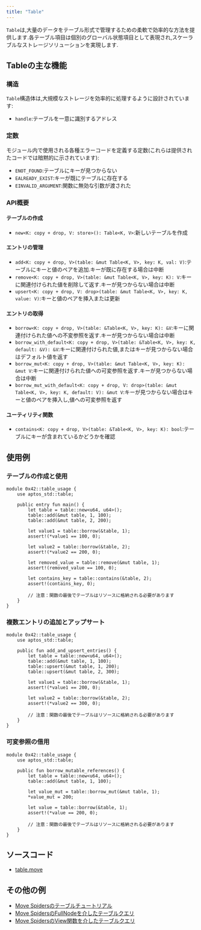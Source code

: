 ```yaml
---
title: "Table"
---
```


`Table`は,大量のデータをテーブル形式で管理するための柔軟で効率的な方法を提供します.各テーブル項目は個別のグローバル状態項目として表現され,スケーラブルなストレージソリューションを実現します.

## Tableの主な機能

### 構造

`Table`構造体は,大規模なストレージを効率的に処理するように設計されています:

- `handle`:テーブルを一意に識別するアドレス

### 定数

モジュール内で使用される各種エラーコードを定義する定数(これらは提供されたコードでは暗黙的に示されています):

- `ENOT_FOUND`:テーブルにキーが見つからない
- `EALREADY_EXIST`:キーが既にテーブルに存在する
- `EINVALID_ARGUMENT`:関数に無効な引数が渡された

### API概要

#### テーブルの作成

- `new<K: copy + drop, V: store>(): Table<K, V>`:新しいテーブルを作成

#### エントリの管理

- `add<K: copy + drop, V>(table: &mut Table<K, V>, key: K, val: V)`:テーブルにキーと値のペアを追加.キーが既に存在する場合は中断
- `remove<K: copy + drop, V>(table: &mut Table<K, V>, key: K): V`:キーに関連付けられた値を削除して返す.キーが見つからない場合は中断
- `upsert<K: copy + drop, V: drop>(table: &mut Table<K, V>, key: K, value: V)`:キーと値のペアを挿入または更新

#### エントリの取得

- `borrow<K: copy + drop, V>(table: &Table<K, V>, key: K): &V`:キーに関連付けられた値への不変参照を返す.キーが見つからない場合は中断
- `borrow_with_default<K: copy + drop, V>(table: &Table<K, V>, key: K, default: &V): &V`:キーに関連付けられた値,またはキーが見つからない場合はデフォルト値を返す
- `borrow_mut<K: copy + drop, V>(table: &mut Table<K, V>, key: K): &mut V`:キーに関連付けられた値への可変参照を返す.キーが見つからない場合は中断
- `borrow_mut_with_default<K: copy + drop, V: drop>(table: &mut Table<K, V>, key: K, default: V): &mut V`:キーが見つからない場合はキーと値のペアを挿入し,値への可変参照を返す

#### ユーティリティ関数

- `contains<K: copy + drop, V>(table: &Table<K, V>, key: K): bool`:テーブルにキーが含まれているかどうかを確認

## 使用例

### テーブルの作成と使用

```move filename="table.move"
module 0x42::table_usage {
    use aptos_std::table;

    public entry fun main() {
        let table = table::new<u64, u64>();
        table::add(&mut table, 1, 100);
        table::add(&mut table, 2, 200);

        let value1 = table::borrow(&table, 1);
        assert!(*value1 == 100, 0);

        let value2 = table::borrow(&table, 2);
        assert!(*value2 == 200, 0);

        let removed_value = table::remove(&mut table, 1);
        assert!(removed_value == 100, 0);

        let contains_key = table::contains(&table, 2);
        assert!(contains_key, 0);

        // 注意：関数の最後でテーブルはリソースに格納される必要があります
    }
}
```

### 複数エントリの追加とアップサート

```move filename="table.move"
module 0x42::table_usage {
    use aptos_std::table;

    public fun add_and_upsert_entries() {
        let table = table::new<u64, u64>();
        table::add(&mut table, 1, 100);
        table::upsert(&mut table, 1, 200);
        table::upsert(&mut table, 2, 300);

        let value1 = table::borrow(&table, 1);
        assert!(*value1 == 200, 0);

        let value2 = table::borrow(&table, 2);
        assert!(*value2 == 300, 0);

        // 注意：関数の最後でテーブルはリソースに格納される必要があります
    }
}
```

### 可変参照の借用

```move filename="table.move"
module 0x42::table_usage {
    use aptos_std::table;

    public fun borrow_mutable_references() {
        let table = table::new<u64, u64>();
        table::add(&mut table, 1, 100);

        let value_mut = table::borrow_mut(&mut table, 1);
        *value_mut = 200;

        let value = table::borrow(&table, 1);
        assert!(*value == 200, 0);

        // 注意：関数の最後でテーブルはリソースに格納される必要があります
    }
}
```

## ソースコード

- [table.move](https://github.com/aptos-labs/aptos-core/blob/main/aptos-move/framework/aptos-stdlib/sources/table.move)

## その他の例

- [Move Spidersのテーブルチュートリアル](https://movespiders.com/courses/modules/datastructures/lessonId/4)
- [Move SpidersのFullNodeを介したテーブルクエリ](https://movespiders.com/courses/modules/datastructures/lessonId/9)
- [Move SpidersのView関数を介したテーブルクエリ](https://movespiders.com/courses/modules/datastructures/lessonId/10)

